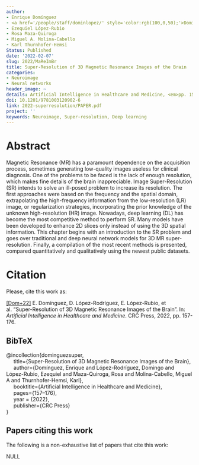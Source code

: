 ```yaml
---
author:
- Enrique Domínguez
- <a href='/people/staff/dominlopez/' style='color:rgb(100,0,50);'>Domingo López Rodríguez</a>
- Ezequiel López-Rubio
- Rosa Maza-Quiroga
- Miguel A. Molina-Cabello
- Karl Thurnhofer-Hemsi
Status: Published
date: '2022-02-07'
slug: 2022/MaReImBr
title: Super-Resolution of 3D Magnetic Resonance Images of the Brain
categories:
- Neuroimage
- Neural networks
header_image: ~
details: Artificial Intelligence in Healthcare and Medicine, <em>pp. 157-176</em>
doi: 10.1201/9781003120902-6
link: 2022-superresolution/PAPER.pdf
project: ''
keywords: Neuroimage, Super-resolution, Deep learning
---
```



# Abstract


Magnetic Resonance (MR) has a paramount dependence on the acquisition process, sometimes generating low-quality images useless for clinical diagnosis. One of the problems to be faced is the lack of enough resolution, which makes fine details of the brain inappreciable. Image Super-Resolution (SR) intends to solve an ill-posed problem to increase its resolution. The first approaches were based on the frequency and the spatial domain, extrapolating the high-frequency information from the low-resolution (LR) image, or regularization strategies, incorporating the prior knowledge of the unknown high-resolution (HR) image. Nowadays, deep learning (DL) has become the most competitive method to perform SR. Many models have been developed to enhance 2D slices only instead of using the 3D spatial information. This chapter begins with an introduction to the SR problem and goes over traditional and deep neural network models for 3D MR super-resolution. Finally, a compilation of the most recent methods is presented, compared quantitatively and qualitatively using the newest public datasets.












# Citation
Please, cite this work as:


<a name=bib-dominguezsuper></a>[[Dom+22]](#cite-dominguezsuper) E. Domínguez, D. López-Rodríguez, E. López-Rubio, et al. “Super-Resolution of 3D Magnetic Resonance Images of the Brain”. In: _Artificial Intelligence in Healthcare and Medicine_. CRC Press, 2022, pp. 157-176.

::: {.callout-note appearance="minimal" collapse=true}

## BibTeX

@incollection{dominguezsuper,<br>&nbsp;&nbsp;&nbsp;&nbsp;  title={Super-Resolution of 3D Magnetic Resonance Images of the Brain},<br>&nbsp;&nbsp;&nbsp;&nbsp;  author={Domínguez, Enrique and López-Rodríguez, Domingo and López-Rubio, Ezequiel and Maza-Quiroga, Rosa and Molina-Cabello, Miguel A and Thurnhofer-Hemsi, Karl},<br>&nbsp;&nbsp;&nbsp;&nbsp;  booktitle={Artificial Intelligence in Healthcare and Medicine},<br>&nbsp;&nbsp;&nbsp;&nbsp;  pages={157--176},<br>&nbsp;&nbsp;&nbsp;&nbsp;  year = {2022},<br>&nbsp;&nbsp;&nbsp;&nbsp;  publisher={CRC Press}<br>}

:::






## Papers citing this work

The following is a non-exhaustive list of papers that cite this work:


NULL


